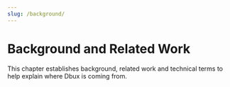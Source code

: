 ```yaml
---
slug: /background/
---
```


# Background and Related Work

This chapter establishes background, related work and technical terms to help explain where Dbux is coming from.

<!-- TODO: more detailed background and related work. -->

<!-- TODO: explain chapter structure -->
